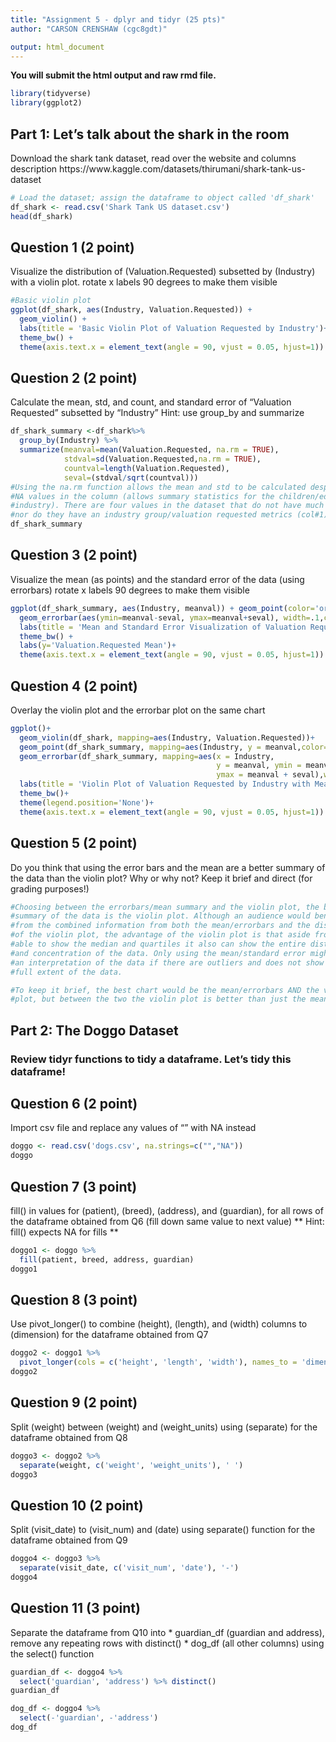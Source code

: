 ```yaml
---
title: "Assignment 5 - dplyr and tidyr (25 pts)"
author: "CARSON CRENSHAW (cgc8gdt)"

output: html_document
---
```


**You will submit the html output and raw rmd file.**

```r
library(tidyverse)
library(ggplot2)
```

## Part 1: Let's talk about the shark in the room
Download the shark tank dataset, read over the website and columns description 
https://www.kaggle.com/datasets/thirumani/shark-tank-us-dataset
```r
# Load the dataset; assign the dataframe to object called 'df_shark'
df_shark <- read.csv('Shark Tank US dataset.csv')
head(df_shark)
```

## Question 1 (2 point)
Visualize the distribution of (Valuation.Requested) subsetted by (Industry)
with a violin plot.
rotate x labels 90 degrees to make them visible
```r
#Basic violin plot
ggplot(df_shark, aes(Industry, Valuation.Requested)) + 
  geom_violin() +
  labs(title = 'Basic Violin Plot of Valuation Requested by Industry')+
  theme_bw() +
  theme(axis.text.x = element_text(angle = 90, vjust = 0.05, hjust=1))
```

## Question 2 (2 point)
Calculate the mean, std, and count, and standard error of "Valuation Requested" 
subsetted by "Industry"
Hint: use group_by and summarize
```r
df_shark_summary <-df_shark%>%
  group_by(Industry) %>%
  summarize(meanval=mean(Valuation.Requested, na.rm = TRUE), 
            stdval=sd(Valuation.Requested,na.rm = TRUE),
            countval=length(Valuation.Requested), 
            seval=(stdval/sqrt(countval)))
#Using the na.rm function allows the mean and std to be calculated despite 
#NA values in the column (allows summary statistics for the children/education
#industry). There are four values in the dataset that do not have much info,
#nor do they have an industry group/valuation requested metrics (col#1). 
df_shark_summary
```

## Question 3 (2 point)
Visualize the mean (as points) and the standard error of the data (using errorbars)
rotate x labels 90 degrees to make them visible
```r
ggplot(df_shark_summary, aes(Industry, meanval)) + geom_point(color='orange') +
  geom_errorbar(aes(ymin=meanval-seval, ymax=meanval+seval), width=.1,color = 'orange') +
  labs(title = 'Mean and Standard Error Visualization of Valuation Requested by Industry')+
  theme_bw() +
  labs(y='Valuation.Requested Mean')+
  theme(axis.text.x = element_text(angle = 90, vjust = 0.05, hjust=1))
```

## Question 4 (2 point)
Overlay the violin plot and the errorbar plot on the same chart
```r
ggplot()+ 
  geom_violin(df_shark, mapping=aes(Industry, Valuation.Requested))+ 
  geom_point(df_shark_summary, mapping=aes(Industry, y = meanval,color='orange'))+ 
  geom_errorbar(df_shark_summary, mapping=aes(x = Industry, 
                                              y = meanval, ymin = meanval - seval,
                                              ymax = meanval + seval),width = 0.5, color = "orange")+
  labs(title = 'Violin Plot of Valuation Requested by Industry with Mean and Standard Error')+
  theme_bw()+
  theme(legend.position='None')+
  theme(axis.text.x = element_text(angle = 90, vjust = 0.05, hjust=1))
```

## Question 5 (2 point)
Do you think that using the error bars and the mean are a 
better summary of the data than the violin plot? Why or why not?
Keep it brief and direct (for grading purposes!)
```r
#Choosing between the errorbars/mean summary and the violin plot, the better 
#summary of the data is the violin plot. Although an audience would benefit 
#from the combined information from both the mean/errorbars and the distribution 
#of the violin plot, the advantage of the violin plot is that aside from being 
#able to show the median and quartiles it also can show the entire distribution 
#and concentration of the data. Only using the mean/standard error might skew 
#an interpretation of the data if there are outliers and does not show the 
#full extent of the data. 

#To keep it brief, the best chart would be the mean/errorbars AND the violin 
#plot, but between the two the violin plot is better than just the mean/errorbars. 
```


## Part 2: The Doggo Dataset
### Review tidyr functions to tidy a dataframe. Let's tidy this dataframe!

## Question 6 (2 point)
Import csv file and replace any values of "" with NA instead
```r
doggo <- read.csv('dogs.csv', na.strings=c("","NA"))
doggo
```

## Question 7 (3 point)
fill() in values for (patient), (breed), (address), and (guardian), for all rows of the dataframe obtained from Q6
(fill down same value to next value)
** Hint: fill() expects NA for fills **
```r
doggo1 <- doggo %>% 
  fill(patient, breed, address, guardian)
doggo1
```

## Question 8 (3 point)
Use pivot_longer() to combine (height), (length), and (width) columns to (dimension) for the dataframe obtained from Q7
```r
doggo2 <- doggo1 %>%
  pivot_longer(cols = c('height', 'length', 'width'), names_to = 'dimension')
doggo2
```

## Question 9 (2 point)
Split (weight) between (weight) and (weight_units) using (separate) for the dataframe obtained from Q8
```r
doggo3 <- doggo2 %>%
  separate(weight, c('weight', 'weight_units'), ' ')
doggo3
```

## Question 10 (2 point)
Split (visit_date) to (visit_num) and (date) using separate() function for the dataframe obtained from Q9
```r
doggo4 <- doggo3 %>%
  separate(visit_date, c('visit_num', 'date'), '-')
doggo4
```

## Question 11 (3 point)
Separate the dataframe from Q10 into 
* guardian_df (guardian and address), remove any repeating rows with distinct()
* dog_df (all other columns)
using the select() function
```r
guardian_df <- doggo4 %>%
  select('guardian', 'address') %>% distinct()
guardian_df

dog_df <- doggo4 %>%
  select(-'guardian', -'address')
dog_df

```


